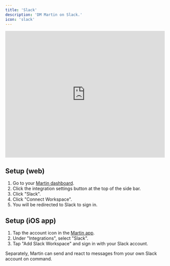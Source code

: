 ```yaml
---
title: 'Slack'
description: 'DM Martin on Slack.'
icon: 'slack'
---
```


<iframe
  width="100%"
  height="400"
  src="https://www.youtube.com/embed/n7-YWy4xTfo?si=G6gw4LisaVKGOazo"
  title="YouTube video player"
  frameborder="0"
  allow="accelerometer; autoplay; clipboard-write; encrypted-media; gyroscope; picture-in-picture"
  allowfullscreen="true"
  ></iframe>

## Setup (web)

1. Go to your [Martin dashboard](https://app.trymartin.com).
2. Click the integration settings button at the top of the side bar.
3. Click "Slack".
4. Click "Connect Workspace".
5. You will be redirected to Slack to sign in.

## Setup (iOS app)

1. Tap the account icon in the [Martin app](https://trymartin.com/#section-1).
2. Under "Integrations", select "Slack".
3. Tap "Add Slack Workspace" and sign in with your Slack account.

<Tip>
    Separately, Martin can send and react to messages from your own Slack account on command.
</Tip>